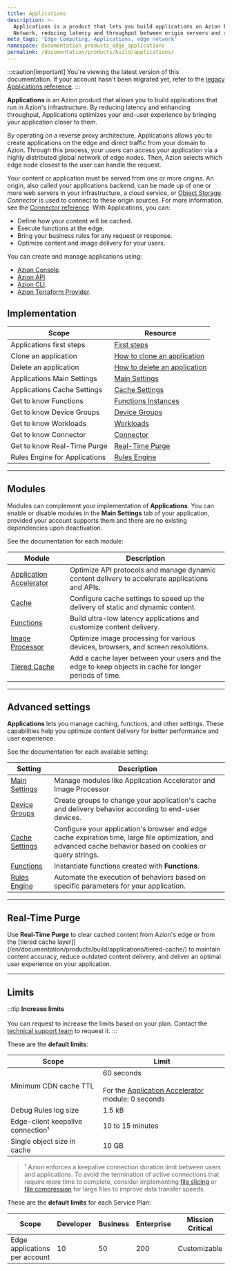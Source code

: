 ```yaml
---
title: Applications
description: >-
  Applications is a product that lets you build applications on Azion Edge
  Network, reducing latency and throughput between origin servers and users.
meta_tags: 'Edge Computing, Applications, edge network'
namespace: documentation_products_edge_applications
permalink: /documentation/products/build/applications/
---
```



<Apiv4Rollout />

:::caution[important]
You're viewing the latest version of this documentation. If your account hasn't been migrated yet, refer to the [legacy Applications reference](/en/documentation/products/build/edge-application/v3/).
:::

**Applications** is an Azion product that allows you to build applications that run in Azion's infrastructure. By reducing latency and enhancing throughput, Applications optimizes your end-user experience by bringing your application closer to them.

By operating on a reverse proxy architecture, Applications allows you to create applications on the edge and direct traffic from your domain to Azion. Through this process, your users can access your application via a highly distributed global network of edge nodes. Then, Azion selects which edge node closest to the user can handle the request.

Your content or application must be served from one or more origins. An origin, also called your applications backend, can be made up of one or more web servers in your infrastructure, a cloud service, or [Object Storage](/en/documentation/products/store/edge-storage/). *Connector* is used to connect to these origin sources. For more information, see the [Connector reference](/en/documentation/products/secure/connector/).
With Applications, you can:

- Define how your content will be cached.
- Execute functions at the edge.
- Bring your business rules for any request or response.
- Optimize content and image delivery for your users.

<LinkButton severity="secondary" label="Build your first application" link="/en/documentation/products/getting-started/" />

You can create and manage applications using:

- [Azion Console](https://console.azion.com).
- [Azion API](https://api.azion.com/v4#).
- [Azion CLI](/en/documentation/products/azion-cli/overview/).
- [Azion Terraform Provider](/en/documentation/products/terraform-provider/).

## Implementation

| Scope | Resource |
| --- | --- |
| Applications first steps | [First steps](/en/documentation/products/build/applications/first-steps/) |
| Clone an application | [How to clone an application](/en/documentation/products/guides/clone-applications/) |
| Delete an application | [How to delete an application](/en/documentation/products/guides/delete-applications/) |
| Applications Main Settings | [Main Settings](/en/documentation/products/build/applications/main-settings/) |
| Applications Cache Settings | [Cache Settings](/en/documentation/products/build/applications/cache-settings/) |
| Get to know Functions | [Functions Instances](/en/documentation/products/build/applications/edge-functions-instances/) |
| Get to know Device Groups | [Device Groups](/en/documentation/products/build/applications/device-groups/) |
| Get to know Workloads | [Workloads](/en/documentation/products/secure/workloads/) |
| Get to know Connector | [Connector](/en/documentation/products/secure/connector/) |
| Get to know Real-Time Purge | [Real-Time Purge](/en/documentation/products/build/applications/real-time-purge/) |
| Rules Engine for Applications | [Rules Engine](/en/documentation/products/build/applications/rules-engine/) |

---

## Modules

Modules can complement your implementation of **Applications**. You can enable or disable modules in the **Main Settings** tab of your application, provided your account supports them and there are no existing dependencies upon deactivation.

See the documentation for each module:

| Module | Description |
| --- | --- |
| [Application Accelerator](/en/documentation/products/build/applications/application-accelerator/) | Optimize API protocols and manage dynamic content delivery to accelerate applications and APIs. |
| [Cache](/en/documentation/products/build/applications/cache/) | Configure cache settings to speed up the delivery of static and dynamic content. |
| [Functions](/en/documentation/products/build/applications/functions/) | Build ultra-low latency applications and customize content delivery. |
| [Image Processor](/en/documentation/products/build/applications/image-processor/) | Optimize image processing for various devices, browsers, and screen resolutions. |
| [Tiered Cache](/en/documentation/products/build/applications/tiered-cache/) | Add a cache layer between your users and the edge to keep objects in cache for longer periods of time. |

---

## Advanced settings

**Applications** lets you manage caching, functions, and other settings. These capabilities help you optimize content delivery for better performance and user experience.

See the documentation for each available setting:

| Setting | Description |
| --- | --- |
| [Main Settings](/en/documentation/products/build/applications/main-settings/) | Manage modules like Application Accelerator and Image Processor |
| [Device Groups](/en/documentation/products/build/applications/device-groups/) | Create groups to change your application's cache and delivery behavior according to end-user devices. |
| [Cache Settings](/en/documentation/products/build/applications/cache-settings/) | Configure your application's browser and edge cache expiration time, large file optimization, and advanced cache behavior based on cookies or query strings. |
| [Functions](/en/documentation/products/build/applications/functions-instances/) | Instantiate functions created with **Functions**. |
| [Rules Engine](/en/documentation/products/build/applications/rules-engine/) | Automate the execution of behaviors based on specific parameters for your application. |

---

## Real-Time Purge

Use **Real-Time Purge** to clear cached content from Azion's edge or from the [tiered cache layer]](/en/documentation/products/build/applications/tiered-cache/) to maintain content accuracy, reduce outdated content delivery, and deliver an optimal user experience on your application. 

<LinkButton severity="secondary" label="Learn more about Real-Time Purge" link="/en/documentation/products/build/applications/real-time-purge/" />

---

## Limits

:::tip
**Increase limits** <br></br>
You can request to increase the limits based on your plan. Contact the [technical support team](/en/documentation/services/support/) to request it.
:::

These are the **default limits**:

| Scope | Limit |
| ----- | ----- |
| Minimum CDN cache TTL | 60 seconds<br /><br />For the [Application Accelerator](/en/documentation/products/build/applications/application-accelerator/) module: 0 seconds |
| Debug Rules log size | 1.5 kB |
| Edge-client keepalive connection¹ | 10 to 15 minutes |
| Single object size in cache | 10 GB |

> ¹ Azion enforces a keepalive connection duration limit between users and applications. To avoid the termination of active connections that require more time to complete, consider implementing [file slicing](/en/documentation/products/build/applications/cache-settings/#slice-settings) or [file compression](/en/documentation/products/guides/gzip-compression/) for large files to improve data transfer speeds.

These are the **default limits** for each Service Plan:

| Scope | Developer | Business | Enterprise | Mission Critical |
| ----- | --------- | -------- | ---------- | ---------------- |
| Edge applications per account | 10 | 50 | 200 | Customizable |

